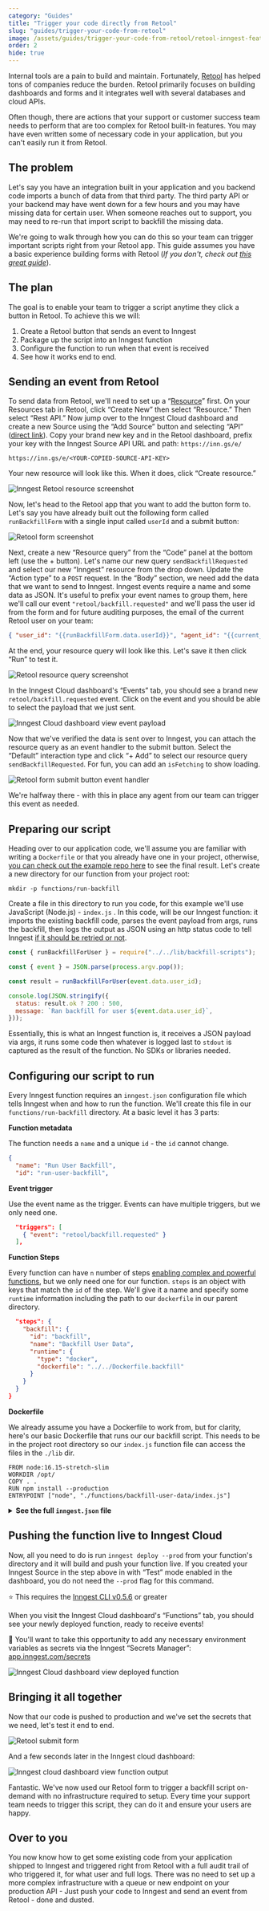 ```yaml
---
category: "Guides"
title: "Trigger your code directly from Retool"
slug: "guides/trigger-your-code-from-retool"
image: /assets/guides/trigger-your-code-from-retool/retool-inngest-featured-image.jpg
order: 2
hide: true
---
```


Internal tools are a pain to build and maintain. Fortunately, [Retool](https://retool.com/) has helped tons of companies reduce the burden. Retool primarily focuses on building dashboards and forms and it integrates well with several databases and cloud APIs.

Often though, there are actions that your support or customer success team needs to perform that are too complex for Retool built-in features. You may have even written some of necessary code in your application, but you can't easily run it from Retool.

## The problem

Let's say you have an integration built in your application and you backend code imports a bunch of data from that third party. The third party API or your backend may have went down for a few hours and you may have missing data for certain user. When someone reaches out to support, you may need to re-run that import script to backfill the missing data.

<!-- TBD diagram? -->

We're going to walk through how you can do this so your team can trigger important scripts right from your Retool app. This guide assumes you have a basic experience building forms with Retool (*If you don't, check out [this great guide](https://docs.retool.com/docs/create-forms-using-form-component)*).

## The plan

The goal is to enable your team to trigger a script anytime they click a button in Retool. To achieve this we will:

1. Create a Retool button that sends an event to Inngest
2. Package up the script into an Inngest function
3. Configure the function to run when that event is received
4. See how it works end to end.

## Sending an event from Retool

To send data from Retool, we'll need to set up a “[Resource](https://docs.retool.com/docs/resources)” first. On your Resources tab in Retool, click “Create New” then select “Resource.” Then select “Rest API.” Now jump over to the Inngest Cloud dashboard and create a new Source using the “Add Source” button and selecting “API” ([direct link](/test/sources/new?ref=retool-guide#API)). Copy your brand new key and in the Retool dashboard, prefix your key with the Inngest Source API URL and path: `https://inn.gs/e/`

```shell
https://inn.gs/e/<YOUR-COPIED-SOURCE-API-KEY>
```

Your new resource will look like this. When it does, click “Create resource.”

![Inngest Retool resource screenshot](/assets/guides/trigger-your-code-from-retool/retool-resource.png)

Now, let's head to the Retool app that you want to add the button form to. Let's say you have already built out the following form called `runBackfillForm` with a single input called `userId` and a submit button:

![Retool form screenshot](/assets/guides/trigger-your-code-from-retool/retool-form.png)

Next, create a new “Resource query” from the “Code” panel at the bottom left (use the + button). Let's name our new query `sendBackfillRequested` and select our new “Inngest” resource from the drop down. Update the “Action type” to a `POST` request. In the “Body” section, we need add the data that we want to send to Inngest. Inngest events require a name and some data as JSON. It's useful to prefix your event names to group them, here we'll call our event `"retool/backfill.requested"` and we'll pass the user id from the form and for future auditing purposes, the email of the current Retool user on your team:

```json
{ "user_id": "{{runBackfillForm.data.userId}}", "agent_id": "{{current_user.email}}" }
```

At the end, your resource query will look like this. Let's save it then click “Run” to test it.

![Retool resource query screenshot](/assets/guides/trigger-your-code-from-retool/retool-resource-query.png)

In the Inngest Cloud dashboard's “Events” tab, you should see a brand new `retool/backfill.requested` event. Click on the event and you should be able to select the payload that we just sent.

![Inngest Cloud dashboard view event payload](/assets/guides/trigger-your-code-from-retool/inngest-view-event-payload.gif)

Now that we've verified the data is sent over to Inngest, you can attach the resource query as an event handler to the submit button. Select the “Default” interaction type and click “+ Add” to select our resource query `sendBackfillRequested`. For fun, you can add an `isFetching` to show loading.

![Retool form submit button event handler](/assets/guides/trigger-your-code-from-retool/retool-resource-query.png)

We're halfway there - with this in place any agent from our team can trigger this event as needed.

## Preparing our script

Heading over to our application code, we'll assume you are familiar with writing a `Dockerfile` or that you already have one in your project, otherwise, [you can check out the example repo here](https://github.com/inngest/example-monorepo) to see the final result. Let's create a new directory for our function from your project root:

```shell
mkdir -p functions/run-backfill
```

Create a file in this directory to run you code, for this example we'll use JavaScript (Node.js) - `index.js` . In this code, will be our Inngest function: it imports the existing backfill code, parses the event payload from args, runs the backfill, then logs the output as JSON using an http status code to tell Inngest [if it should be retried or not](/docs/functions/retries?ref=retool-guide).

```js
const { runBackfillForUser } = require("../../lib/backfill-scripts");

const { event } = JSON.parse(process.argv.pop());

const result = runBackfillForUser(event.data.user_id);

console.log(JSON.stringify({
  status: result.ok ? 200 : 500,
  message: `Ran backfill for user ${event.data.user_id}`,
}));
```

Essentially, this is what an Inngest function is, it receives a JSON payload via args, it runs some code then whatever is logged last to `stdout` is captured as the result of the function. No SDKs or libraries needed.

## Configuring our script to run

Every Inngest function requires an `inngest.json` configuration file which tells Inngest when and how to run the function. We'll create this file in our `functions/run-backfill` directory. At a basic level it has 3 parts:

**Function metadata**

The function needs a `name` and a unique `id` - the `id` cannot change.

```json
{
  "name": "Run User Backfill",
  "id": "run-user-backfill",
```

**Event trigger**

Use the event name as the trigger. Events can have multiple triggers, but we only need one.

```json
  "triggers": [
    { "event": "retool/backfill.requested" }
  ],
```

**Function Steps**

Every function can have `n` number of steps [enabling complex and powerful functions](/docs/functions/step-functions?ref=retool-guide), but we only need one for our function. `steps` is an object with keys that match the `id` of the step. We'll give it a name and specify some `runtime` information including the path to our `dockerfile` in our parent directory.

```json
  "steps": {
    "backfill": {
      "id": "backfill",
      "name": "Backfill User Data",
      "runtime": {
        "type": "docker",
        "dockerfile": "../../Dockerfile.backfill"
      }
    }
  }
}
```

**Dockerfile**

We already assume you have a Dockerfile to work from, but for clarity, here's our basic Dockerfile that runs our our backfill script. This needs to be in the project root directory so our `index.js` function file can access the files in the `./lib` dir.

```docker
FROM node:16.15-stretch-slim
WORKDIR /opt/
COPY . .
RUN npm install --production
ENTRYPOINT ["node", "./functions/backfill-user-data/index.js"]
```

<details>
  <summary><strong>See the full <code>inngest.json</code> file</strong></summary>

```json
{
  "name": "Run User Backfill",
  "id": "run-user-backfill",
  "triggers": [
    { "event": "retool/backfill.requested" }
  ],
  "steps": {
    "backfill": {
      "id": "backfill",
      "name": "Backfill User Data",
      "runtime": {
        "type": "docker",
        "dockerfile": "../../Dockerfile.backfill"
      }
    }
  }
}
}
```

</details>

<!-- FUTURE: Add info on Inngest run -->

## Pushing the function live to Inngest Cloud

Now, all you need to do is run `inngest deploy --prod` from your function's directory and it will build and push your function live. If you created your Inngest Source in the step above in with “Test” mode enabled in the dashboard, you do not need the `--prod` flag for this command.

<aside>
⭐️ This requires the <a href="/docs/cli/installation?ref=retool-guide">Inngest CLI v0.5.6</a> or greater
</aside>

When you visit the Inngest Cloud dashboard's “Functions” tab, you should see your newly deployed function, ready to receive events!

<aside>
👋 You'll want to take this opportunity to add any necessary environment variables as secrets via the Inngest “Secrets Manager”: <a href="https://app.inngest.com/secrets">app.inngest.com/secrets</a>
</aside>

![Inngest Cloud dashboard view deployed function](/assets/guides/trigger-your-code-from-retool/inngest-deployed-function.png)

## Bringing it all together

Now that our code is pushed to production and we've set the secrets that we need, let's test it end to end.

![Retool submit form](/assets/guides/trigger-your-code-from-retool/retool-submit-form.gif)

And a few seconds later in the Inngest cloud dashboard:

![Inngest cloud dashboard view function output](/assets/guides/trigger-your-code-from-retool/inngest-view-function-output.gif)

Fantastic. We've now used our Retool form to trigger a backfill script on-demand with no infrastructure required to setup. Every time your support team needs to trigger this script, they can do it and ensure your users are happy.

## Over to you

You now know how to get some existing code from your application shipped to Inngest and triggered right from Retool with a full audit trail of who triggered it, for what user and full logs. There was no need to set up a more complex infrastructure with a queue or new endpoint on your production API - Just push your code to Inngest and send an event from Retool - done and dusted.
